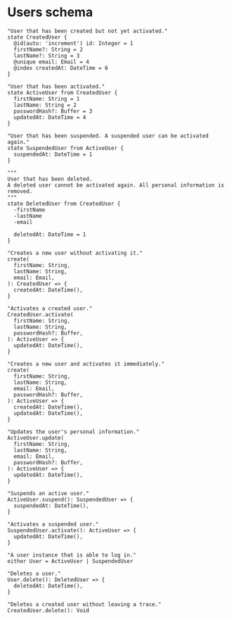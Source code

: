 # Users schema

```states filename="users.state"
"User that has been created but not yet activated."
state CreatedUser {
  @id(auto: 'increment') id: Integer = 1
  firstName?: String = 2
  lastName?: String = 3
  @unique email: Email = 4
  @index createdAt: DateTime = 6
}

"User that has been activated."
state ActiveUser from CreatedUser {
  firstName: String = 1
  lastName: String = 2
  passwordHash?: Buffer = 3
  updatedAt: DateTime = 4
}

"User that has been suspended. A suspended user can be activated again."
state SuspendedUser from ActiveUser {
  suspendedAt: DateTime = 1
}

"""
User that has been deleted.
A deleted user cannot be activated again. All personal information is removed.
"""
state DeletedUser from CreatedUser {
  -firstName
  -lastName
  -email

  deletedAt: DateTime = 1
}

"Creates a new user without activating it."
create(
  firstName: String,
  lastName: String,
  email: Email,
): CreatedUser => {
  createdAt: DateTime(),
}

"Activates a created user."
CreatedUser.activate(
  firstName: String,
  lastName: String,
  passwordHash?: Buffer,
): ActiveUser => {
  updatedAt: DateTime(),
}

"Creates a new user and activates it immediately."
create(
  firstName: String,
  lastName: String,
  email: Email,
  passwordHash?: Buffer,
): ActiveUser => {
  createdAt: DateTime(),
  updatedAt: DateTime(),
}

"Updates the user's personal information."
ActiveUser.update(
  firstName: String,
  lastName: String,
  email: Email,
  passwordHash?: Buffer,
): ActiveUser => {
  updatedAt: DateTime(),
}

"Suspends an active user."
ActiveUser.suspend(): SuspendedUser => {
  suspendedAt: DateTime(),
}

"Activates a suspended user."
SuspendedUser.activate(): ActiveUser => {
  updatedAt: DateTime(),
}

"A user instance that is able to log in."
either User = ActiveUser | SuspendedUser

"Deletes a user."
User.delete(): DeletedUser => {
  deletedAt: DateTime(),
}

"Deletes a created user without leaving a trace."
CreatedUser.delete(): Void
```
